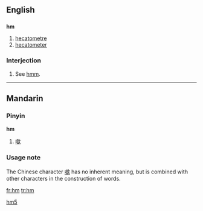 {{see|HM}}
==English==

==={{abbreviation}}===
'''hm'''

# [[hecatometre]]
# [[hecatometer]]


===Interjection===

# See [[hmm]].

----

==Mandarin==
===Pinyin===
'''hm'''
# [[噷]]

===Usage note===
The Chinese character [[噷]] has no inherent meaning, but is combined with other characters in the construction of words.

[[Category:Mandarin pinyin|hm5]]

[[fr:hm]]
[[tr:hm]]